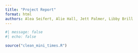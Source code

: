 ```yaml
---
title: "Project Report"
format: html
authors: Alea Seifert, Alie Hall, Jett Palmer, Libby Brill
---
```


```r
#| message: false
#| echo: false

source("clean_mini_times.R")
```


